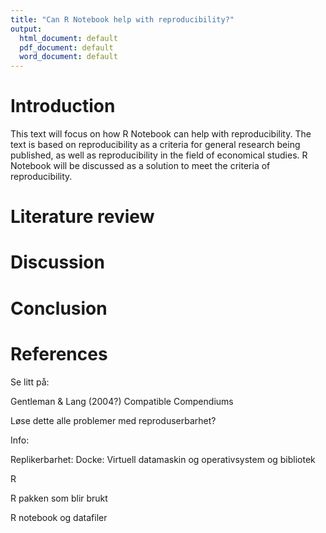 ```yaml
---
title: "Can R Notebook help with reproducibility?"
output:
  html_document: default
  pdf_document: default
  word_document: default
---
```


# Introduction

This text will focus on how R Notebook can help with reproducibility. The text is based on reproducibility as a criteria for general research being published, as well as reproducibility in the field of economical studies. R Notebook will be discussed as a solution to meet the criteria of reproducibility.

# Literature review


# Discussion

# Conclusion

# References

Se litt på:

Gentleman & Lang (2004?) Compatible Compendiums

Løse dette alle problemer med reproduserbarhet?

Info:

Replikerbarhet: Docke: Virtuell datamaskin og operativsystem og bibliotek

R

R pakken som blir brukt

R notebook og datafiler
